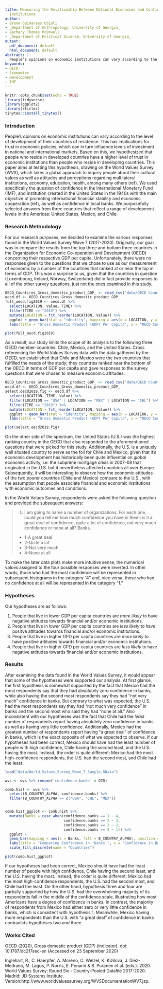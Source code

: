 ```yaml
---
title: Measuring the Relationship Between National Economies and Confidence in Economic
  Institutions
author:
- Bruno Guimaraes Ubiali
- _Department of Anthropology, University of Georgia_
- Zachary Thomas McDowell
- _Department of Political Science, University of Georgia_
output:
  pdf_document: default
  html_document: default
abstract: |
  People’s opinions on economic institutions can vary according to the level of development of their countries of residence, which has implications for levels of investment in national and international markets. This paper aims at testing the hypothesis that people who reside in developed countries have a higher level of trust in economic institutions than people who reside in developing countries. We draw on secondary data from the World Values Survey (WVS) for the United States, Mexico, and Chile. For data analyses, we used the software R for producing graphs and statistical inferences. The results do not confirm our hypothesis; there is no homogeneous patter of response according to the level of economic development of the country. The results indicate that people in Mexico have higher confidence in banks than US and Chile inhabitants.
keywords:
- OECD
- Economics
- Development
- IMF
---   
```

```r
knitr::opts_chunk$set(echo = TRUE)
library(tidyverse)
library(ggplot2)
library(rticles)
tinytex::install_tinytex()
```

### Introduction

People’s opinions on economic institutions can vary according to the level of development of their countries of residence. This has implications for trust in economic policies, which can in turn influence levels of investment in national and international markets. Based on this, we hypothesized that people who reside in developed countries have a higher level of trust in economic institutions than people who reside in developing countries. This paper aims at testing this hypothesis, drawing on the World Values Survey (WVS), which takes a global approach to inquiry people about their cultural values as well as attitudes and perceptions regarding multilateral institutions, economy, education, health, among many others (ref). We used specifically the question of confidence in the International Monetary Fund (IMF), and institution created in the United States in the 1940s with the main objective of promoting international financial stability and economic cooperation (ref), as well as confidence in local banks. We purposefully selected answers from three countries that reflect a range of development levels in the Americas: United States, Mexico, and Chile.

### Research Methodology

For our research purposes, we decided to examine the various responses found in the World Values Survey Wave 7 (2017-2020). Originally, our goal was to compare the results from the top three and bottom three countries in the Organization for Economic Co-operation and Development (OECD) concerning their respective GDP per capita. Unfortunately, there were no responses given to the questions that we chose to use as our measurement of economic by a number of the countries that ranked at or near the top in terms of GDP. This was a surprise to us, given that the countries in question (Luxembourg, Ireland, Norway, Switzerland) did in fact provide responses to all of the other survey questions, just not the ones examined in this study.  

```r
OECD_Countires_Gross_domestic_product_GDP_ <- read_csv("data/OECD Countires Gross domestic product (GDP).csv")
oecd.df <- OECD_Countires_Gross_domestic_product_GDP_
full_oecd.fig2019 <- oecd.df %>% 
  select(LOCATION, Value, TIME) %>%
  filter(TIME == "2019") %>%
  mutate(LOCATION = fct_reorder(LOCATION, Value)) %>%
  ggplot + geom_bar(stat = "identity", mapping = aes(x = LOCATION, y = Value)) + ylim(0,120000) +
  labs(title = "Gross Domestic Product (GDP) Per Capita", x = "OECD Countries", y = "USD (Thousands)") + theme_gray() 
```

```r
plot(full_oecd.fig2019)
```


As a result, our study limits the scope of its analysis to the following three OECD member-countries: Chile, Mexico, and the United States. Cross referencing the World Values Survey data with the data gathered by the OECD, we established that Chile and Mexico were the two countries that fulfilled the needs of the study; they countries ranked near the bottom of the OECD in terms of GDP per capita and gave responses to the survey questions that were chosen to measure economic attitudes.


```r
OECD_Countires_Gross_domestic_product_GDP_ <- read_csv("data/OECD Countires Gross domestic product (GDP).csv")
oecd.df <- OECD_Countires_Gross_domestic_product_GDP_
select.oecd2019.fig <- oecd.df %>%
  select(LOCATION, TIME, Value) %>%
  filter(LOCATION == "USA" | LOCATION == "MEX" | LOCATION == "CHL") %>%
  filter(TIME == "2019") %>%
  mutate(LOCATION = fct_reorder(LOCATION, Value)) %>%
  ggplot + geom_bar(stat = "identity", mapping = aes(x = LOCATION, y = Value)) + ylim(0,120000) +
  labs(title = "Gross Domestic Product (GDP) Per Capita", x = "OECD Countries", y = "USD (Thousands)") + theme_gray()
```

```r
plot(select.oecd2019.fig)
```

On the other side of the spectrum, the United States (U.S.) was the highest ranking country in the OECD that also responded to the aforementioned questions that were picked for this study. Additionally, the U.S. is a uniquely well situated country to serve as the foil for Chile and Mexico, given that it's economic development has historically been quite influential on *global* economic activity, i.e. the subprime mortgage crisis in 2007-08 that originated in the U.S. but it nevertheless affected countries all over Europe. Subsequently, it will be interesting to observe how the economic attitudes of the two poorer countries (Chile and Mexico) compare to the U.S., with the assumption that people associate financial and economic institutions with economic outcomes and conditions. 

In the World Values Survey, respondents were asked the following question and provided the subsequent answers:

> 1. I am going to name a number of organizations. For each one, could you tell me how much confidence you have in them: is it a great deal of confidence, quite a lot of confidence, not very much confidence or none at all? Banks.
+ 1-A great deal
+ 2-Quite a lot
+ 3-Not very much
+ 4-None at all

To make the later data plots make more intuitive sense, the numerical values assigned to the four possible responses were inverted. In other words, those who had the most confidence will be represented in subsequent histograms in the category "4" and, vice versa, those who had no confidence at all will be represented in the category "1."

### Hypotheses

Our hypotheses are as follows:

1) People that live in lower GDP per capita countries are *more likely* to have negative attitudes towards financial and/or economic institutions.
2) People that live in lower GDP per capita countries are *less likely* to have positve attitudes towards financial and/or economic institutions.
3) People that live in higher GPD per capita countries are *more likely* to have positive attitudes towards financial and/or economic institutions.
4) People that live in higher GPD per capita countries are *less likely* to have negative attitudes towards financial and/or economic institutions.

### Results

After examining the data found in the World Values Survey, it would appear that some of the hypotheses were supported our analysis. At first glance, the first hypothesis is somewhat supported by the fact that Mexico had the most respondents say that they had absolutely zero confidence in banks, while also having the second most respondents say they had "not very much" confidence in banks. But contrary to what was expected, the U.S. had the most respondents say they had "not much very confidence" in banks and the second most who said they had "none at all." Also inconsistent with our hypotheses was the fact that Chile had the *least* number of respondents report having absolutely zero confidence in banks as well as having very little confidence. Additionally, Mexico had the greatest number of respondents report having "a great deal" of confidence in banks, which is the exact opposite of what we expected to observe. If our hypotheses had been correct, Mexico should have had the least number of people with high confidence, Chile having the second least, and the U.S. having the most. Instead, the order is quite different: Mexico had the most high-confidence respondents, the U.S. had the second most, and Chile had the least. 




```r
load("data/World_Values_Survey_Wave_7_Sample.RData")

wvs <- wvs %>% rename('confidence.banks' = Q78)

comb.hist <- wvs %>%
  select(B_COUNTRY_ALPHA, confidence.banks) %>%
  filter(B_COUNTRY_ALPHA == c("USA", "CHL", "MEX"))


comb.hist_ggplot <- comb.hist %>%
  mutate(Banks = case_when(confidence.banks == 1 ~ 4, 
                           confidence.banks == 2 ~ 3,
                           confidence.banks == 3 ~ 2,
                           confidence.banks == 4 ~ 1)) %>%
  ggplot +
  geom_bar(mapping = aes(x = Banks, fill = B_COUNTRY_ALPHA), position = 'dodge')+
  labs(title = "Comparing Confidence in 'Banks'", x = "Confidence in Banks", y = "Frequency") +
  scale_fill_discrete(name = "Countries")
```


```r
plot(comb.hist_ggplot)
```

If our hypotheses had been correct, Mexico should have had the least number of people with high confidence, Chile having the second least, and the U.S. having the most. Instead, the order is quite different: Mexico had the most high-confidence respondents, the U.S. had the second most, and Chile had the least. On the other hand, hypothesis three and four are partially supported by how the U.S. had the overwhelming majority of its respondents fall in the middle of the confidence scale, illustrating how most Americans have a degree of confidence in banks. In contrast, the majority of respondents from Mexico had either zero or very little confidence in banks, which is consistent with hypothesis 1. Meanwhile, Mexico having more respondents than the U.S. with "a great deal" of confidence in banks contradicts hypotheses two *and* three.



### Works Cited
OECD (2020), Gross domestic product (GDP) (indicator). doi: 10.1787/dc2f7aec-en (Accessed on 23 September 2020)

Inglehart, R., C. Haerpfer, A. Moreno, C. Welzel, K. Kizilova, J. Diez-Medrano, M. Lagos, P. Norris, E. Ponarin & B. Puranen et al. (eds.). 2020. World Values Survey: Round Six - Country-Pooled Datafile 2017-2020. Madrid: JD Systems Institute. Version:http://www.worldvaluessurvey.org/WVSDocumentationWV7.jsp. 







